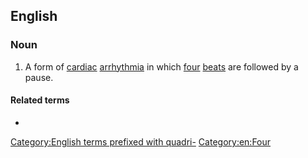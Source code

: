 ==English==

===Noun===
{{en-noun|-}}

# A form of [[cardiac]] [[arrhythmia]] in which [[four]] [[beat]]s are followed by a pause.

====Related terms====
* {{l|en|trigeminy}}

[[Category:English terms prefixed with quadri-]]
[[Category:en:Four]]